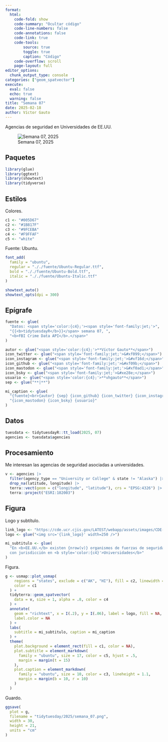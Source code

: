 ```yaml
---
format:
  html:
    code-fold: show
    code-summary: "Ocultar código"
    code-line-numbers: false
    code-annotations: false
    code-link: true
    code-tools:
        source: true
        toggle: true
        caption: "Código"
    code-overflow: scroll
    page-layout: full
editor_options:
  chunk_output_type: console
categories: ["geom_spatvector"]
execute:
  eval: false
  echo: true
  warning: false
title: "Semana 07"
date: 2025-02-18
author: Víctor Gauto
---
```


Agencias de seguridad en Universidades de EE.UU.

![Semana 07, 2025](semana_07.png)

## Paquetes

```r
library(glue)
library(ggtext)
library(showtext)
library(tidyverse)
```

## Estilos

Colores.

```r
c1 <- "#005D67"
c2 <- "#1B817F"
c3 <- "#9FCEBA"
c4 <- "#F9FFAF"
c5 <- "white"
```

Fuente: Ubuntu.

```r
font_add(
  family = "ubuntu",
  regular = "././fuente/Ubuntu-Regular.ttf",
  bold = "././fuente/Ubuntu-Bold.ttf",
  italic = "././fuente/Ubuntu-Italic.ttf"
)

showtext_auto()
showtext_opts(dpi = 300)
```

## Epígrafe

```r
fuente <- glue(
  "Datos: <span style='color:{c4};'><span style='font-family:jet;'>",
  "{{<b>tidytuesdayR</b>}}</span> semana 07, ",
  "<b>FBI Crime Data API</b>.</span>"
)

autor <- glue("<span style='color:{c4};'>**Víctor Gauto**</span>")
icon_twitter <- glue("<span style='font-family:jet;'>&#xf099;</span>")
icon_instagram <- glue("<span style='font-family:jet;'>&#xf16d;</span>")
icon_github <- glue("<span style='font-family:jet;'>&#xf09b;</span>")
icon_mastodon <- glue("<span style='font-family:jet;'>&#xf0ad1;</span>")
icon_bsky <- glue("<span style='font-family:jet;'>&#xe28e;</span>")
usuario <- glue("<span style='color:{c4};'>**vhgauto**</span>")
sep <- glue("**|**")

mi_caption <- glue(
  "{fuente}<br>{autor} {sep} {icon_github} {icon_twitter} {icon_instagram} ",
  "{icon_mastodon} {icon_bsky} {usuario}"
)
```

## Datos

```r
tuesdata <- tidytuesdayR::tt_load(2025, 07)
agencies <- tuesdata$agencies
```

## Procesamiento

Me interesan las agencias de seguridad asociadas a universidades.

```r
v <- agencies |>
  filter(agency_type == "University or College" & state != "Alaska") |>
  drop_na(latitude, longitude) |>
  terra::vect(geom = c("longitude", "latitude"), crs = "EPSG:4326") |>
  terra::project("ESRI:102003")
```

## Figura

Logo y subtítulo.

```r
link_logo <- "https://cde.ucr.cjis.gov/LATEST/webapp/assets/images/CDE-new-15shad.png"
logo <- glue("<img src='{link_logo}' width=250 />")

mi_subtitulo <- glue(
  "En <b>EE.UU.</b> existen {nrow(v)} organismos de fuerzas de seguridad
  con jurisdicción en <b style='color:{c4}'>Universidades</b>"
)
```

Figura.

```r
g <- usmap::plot_usmap(
    regions = "states", exclude = c("AK", "HI"), fill = c2, linewidth = 1,
    color = c1
  ) +
  tidyterra::geom_spatvector(
    data = v, size = 1, alpha = .8, color = c4
  ) +
  annotate(
    geom = "richtext", x = I(.2), y = I(.06), label = logo, fill = NA,
    label.color = NA
  ) +
  labs(
    subtitle = mi_subtitulo, caption = mi_caption
  ) +
  theme(
    plot.background = element_rect(fill = c1, color = NA),
    plot.subtitle = element_markdown(
      family = "ubuntu", size = 17, color = c5, hjust = .5,
      margin = margin(t = 15)
    ),
    plot.caption = element_markdown(
      family = "ubuntu", size = 10, color = c3, lineheight = 1.1,
      margin = margin(b = 10, r = 10)
    )
  )
```

Guardo.

```r
ggsave(
  plot = g,
  filename = "tidytuesday/2025/semana_07.png",
  width = 30,
  height = 21,
  units = "cm"
)
```
